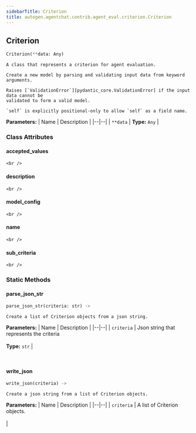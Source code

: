 ```yaml
---
sidebarTitle: Criterion
title: autogen.agentchat.contrib.agent_eval.criterion.Criterion
---
```

<h2 id="autogen.agentchat.contrib.agent_eval.criterion.Criterion" class="doc doc-heading">
    <code class="doc-symbol doc-symbol-heading doc-symbol-class"></code>
    <span class="doc doc-object-name doc-class-name">Criterion</span>
    <a href="#autogen.agentchat.contrib.agent_eval.criterion.Criterion" class="headerlink" title="Permanent link"></a>
</h2>

```python
Criterion(**data: Any)
```

    A class that represents a criterion for agent evaluation.
    
    Create a new model by parsing and validating input data from keyword arguments.
    
    Raises [`ValidationError`][pydantic_core.ValidationError] if the input data cannot be
    validated to form a valid model.
    
    `self` is explicitly positional-only to allow `self` as a field name.

<b>Parameters:</b>
| Name | Description |
|--|--|
| `**data` | **Type:** `Any` |

### Class Attributes

<code class="doc-symbol doc-symbol-heading doc-symbol-attribute"></code>
#### accepted_values
<a href="#autogen.agentchat.contrib.agent_eval.criterion.Criterion.accepted_values" class="headerlink" title="Permanent link"></a>

    <br />

<code class="doc-symbol doc-symbol-heading doc-symbol-attribute"></code>
#### description
<a href="#autogen.agentchat.contrib.agent_eval.criterion.Criterion.description" class="headerlink" title="Permanent link"></a>

    <br />

<code class="doc-symbol doc-symbol-heading doc-symbol-attribute"></code>
#### model_config
<a href="#autogen.agentchat.contrib.agent_eval.criterion.Criterion.model_config" class="headerlink" title="Permanent link"></a>

    <br />

<code class="doc-symbol doc-symbol-heading doc-symbol-attribute"></code>
#### name
<a href="#autogen.agentchat.contrib.agent_eval.criterion.Criterion.name" class="headerlink" title="Permanent link"></a>

    <br />

<code class="doc-symbol doc-symbol-heading doc-symbol-attribute"></code>
#### sub_criteria
<a href="#autogen.agentchat.contrib.agent_eval.criterion.Criterion.sub_criteria" class="headerlink" title="Permanent link"></a>

    <br />

### Static Methods

<code class="doc-symbol doc-symbol-heading doc-symbol-method"></code>
#### parse_json_str
<a href="#autogen.agentchat.contrib.agent_eval.criterion.Criterion.parse_json_str" class="headerlink" title="Permanent link"></a>

```python
parse_json_str(criteria: str) -> 
```

    Create a list of Criterion objects from a json string.

<b>Parameters:</b>
| Name | Description |
|--|--|
| `criteria` | Json string that represents the criteria<br/><br/>**Type:** `str` |

<br />

<code class="doc-symbol doc-symbol-heading doc-symbol-method"></code>
#### write_json
<a href="#autogen.agentchat.contrib.agent_eval.criterion.Criterion.write_json" class="headerlink" title="Permanent link"></a>

```python
write_json(criteria) -> 
```

    Create a json string from a list of Criterion objects.

<b>Parameters:</b>
| Name | Description |
|--|--|
| `criteria` | A list of Criterion objects.<br/><br/> |

<br />
